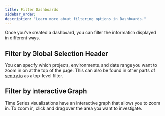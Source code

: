 ```yaml
---
title: Filter Dashboards
sidebar_order:
description: "Learn more about filtering options in Dashboards."
---
```


Once you've created a dashboard, you can filter the information displayed in different ways.

## Filter by Global Selection Header

You can specify which projects, environments, and date range you want to zoom in on at the top of the page. This can also be found in other parts of [sentry.io](https://sentry.io) as a top-level filter.

## Filter by Interactive Graph

Time Series visualizations have an interactive graph that allows you to zoom in.
To zoom in, click and drag over the area you want to investigate.
